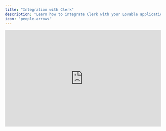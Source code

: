 ```yaml
---
title: "Integration with Clerk"
description: "Learn how to integrate Clerk with your Lovable application"
icon: "people-arrows"
---
```


<iframe width="100%" height="315" src="https://www.youtube.com/embed/tyAsNwu_xCI?si=VHCGf2IlFRQzVLeD" title="YouTube video player" frameborder="0" allow="accelerometer; autoplay; clipboard-write; encrypted-media; gyroscope; picture-in-picture; web-share" referrerpolicy="strict-origin-when-cross-origin" allowfullscreen />

Here is a step-by-step guide:

<Steps>
  <Step title="Introduction to Clerk">
    **Clerk** is a developer tool for authentication, user management, and team roles.

    - Provides authentication out-of-the-box
    - Supports OAuth, social logins, and multi-factor authentication
    - Easily integrates with Superbase
  </Step>
  <Step title="Setting Up Clerk Authentication">
    <Steps>
      <Step title="Step 1">
        **Create a Clerk Account** → [Clerk.com](https://clerk.com)
      </Step>
      <Step title="Step 2">
        **Set Up a New Application**

        <Steps>
          <Step title="Step 1">
            Sign in to Clerk & create a new app
          </Step>
          <Step title="Step 2">
            Enable authentication methods (Google, GitHub, LinkedIn, etc.)
          </Step>
          <Step title="Step 3">
            Copy your **public API key**
          </Step>
        </Steps>
      </Step>
      <Step title="Step 3">
        **Integrate Clerk with Lovable**

        <Steps>
          <Step title="Step 1">
            In **Lovable**, add Clerk as your authentication provider
          </Step>
          <Step title="Step 2">
            Paste the **public API key**
          </Step>
          <Step title="Step 3">
            Deploy & test authentication
          </Step>
        </Steps>
      </Step>
    </Steps>
  </Step>
  <Step title="Enabling Clerk’s Waitlist Component">
    <Note>
      **Why use a waitlist?** – Gather early users before launching your app\\\\\\\\\\\\\\\!
    </Note>
    <Steps>
      <Step title="Step 1">
        Go to **Clerk Dashboard → Configure → Restrictions**
      </Step>
      <Step title="Step 2">
        Set mode to **Waitlist**
      </Step>
      <Step title="Step 3">
        - Users who sign up will now be **pending approval**
        - Admins can approve users from the Clerk dashboard
      </Step>
    </Steps>
    <Note>
      **Bonus:**

      Customize the waitlist email in Clerk\\\\\\\\\\\\\\\!
    </Note>
  </Step>
  <Step title="Managing Users & Teams in Clerk">
    **Create Organizations & User Roles**

    <Steps>
      <Step title="Step 1">
        Enable **Organization Support** in Clerk
      </Step>
      <Step title="Step 2">
        Set default roles (Admin, Editor, Viewer, etc.)
      </Step>
      <Step title="Step 3">
        Invite users via email
      </Step>
      <Step title="Step 4">
        Assign permissions & access levels
      </Step>
    </Steps>
    <Note>
      **Using Clerk’s User Profile Component**

      - Provides a prebuilt user management dashboard
      - Supports social logins & password authentication
      - Users can manage their own accounts & 2FA
    </Note>
  </Step>
  <Step title="Clerk + Supabase Integration">
    <Note>
      **Why integrate with Supabase?**

      - Store user data in a database
      - Secure authentication with JWT tokens
      - Connect authentication to app features
    </Note>
    **How to integrate:**

    <Steps>
      <Step title="Step 1">
        In **Supabase**, generate a JWT secret
      </Step>
      <Step title="Step 2">
        In **Clerk Dashboard → JWT Templates**, add the secret
      </Step>
      <Step title="Step 3">
        Enable **Clerk as an authentication provider**
      </Step>
      <Step title="Step 4">
        Update your app to use **Supabase authentication**
      </Step>
    </Steps>
  </Step>
  <Step title="Deploying a Custom Domain with Lovable">
    <Note>
      **Why use a custom domain?**

      Boosts brand recognition & trust

      [More information here](https://docs.lovable.dev/tips-tricks/custom-domain).
    </Note>
    <Steps>
      <Step title="Step 1">
        In **Lovable**, navigate to **Custom Domain Settings**
      </Step>
      <Step title="Step 2">
        Enter your purchased domain
      </Step>
      <Step title="Step 3">
        Lovable will **automatically configure** DNS settings
      </Step>
      <Step title="Step 4">
        Deploy & test your app with the new domain
      </Step>
    </Steps>
  </Step>
  <Step title="Bonus – Debugging with Clerk’s Impersonation Feature">
    <Note>
      **What is Impersonation Mode?**

      Admins can log in as any user to troubleshoot issues
    </Note>
    <Steps>
      <Step title="Step 1">
        In **Clerk Dashboard**, select a user
      </Step>
      <Step title="Step 2">
        Click **Impersonate User**
      </Step>
      <Step title="Step 3">
        View the app as the selected user
      </Step>
      <Step title="Step 4">
        Ensure security restrictions prevent impersonators from making account changes
      </Step>
    </Steps>
  </Step>
  <Step title="Final Thoughts & Next Steps">
    **Your app now has:**

    - Secure authentication with Clerk
    - A waitlist to collect early users
    - User & team management features
    - Supabase database integration
    - A professional custom domain
  </Step>
</Steps>